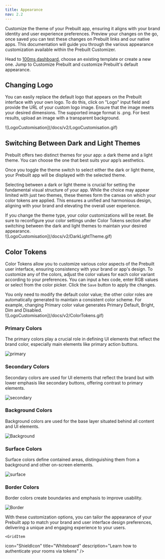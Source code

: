 ```yaml
---
title: Appearance
nav: 2.2
---
```


Customize the theme of your Prebuilt app, ensuring it aligns with your brand identity and user experience preferences. Preview your changes on the go, once saved you can test these changes on Prebuilt links and our native apps. This documentation will guide you through the various appearance customization available within the Prebuilt Customizer.

Head to [100ms dashboard](https://dashboard.100ms.live/dashboard), choose an existing template or create a new one. Jump to Customize Prebuilt and customize Prebuilt's default appearance.

## Changing Logo

You can easily replace the default logo that appears on the Prebuilt interface with your own logo. To do this, click on "Logo" input field and provide the URL of your custom logo image. Ensure that the image meets your desired dimensions. The supported image format is .png. For best results, upload an image with a transparent background.

<div style={{ textAlign: 'center' }}>![LogoCustomisation](/docs/v2/LogoCustomisation.gif)</div>

## Switching Between Dark and Light Themes

Prebuilt offers two distinct themes for your app: a dark theme and a light theme. You can choose the one that best suits your app’s aesthetics.

Once you toggle the theme switch to select either the dark or light theme, your Prebuilt app will be displayed with the selected theme.

Selecting between a dark or light theme is crucial for setting the fundamental visual structure of your app. While the choice may appear limited with just two themes, these themes form the canvas on which your color tokens are applied. This ensures a unified and harmonious design, aligning with your brand and elevating the overall user experience.

<Note title="Switching themes">
    If you change the theme type, your color customizations will be reset. Be sure to reconfigure
    your color settings under Color Tokens section after switching between the dark and light themes
    to maintain your desired appearance.
</Note>

<div style={{ textAlign: 'center' }}>![LogoCustomisation](/docs/v2/DarkLightTheme.gif)</div>

## Color Tokens

Color Tokens allow you to customize various color aspects of the Prebuilt user interface, ensuring consistency with your brand or app's design. To customize any of the colors, adjust the color values for each color variant according to your preferences. You can input a hex code, enter RGB values or select from the color picker. Click the `Save` button to apply the changes.

<Note title="Modifying color tokens">
    You only need to modify the default color value; the other color roles are automatically
    generated to maintain a consistent color scheme. For example, changing Primary color value
    generates Primary Default, Bright, Dim and Disabled.
</Note>

<div style={{ textAlign: 'center' }}>![LogoCustomisation](/docs/v2/ColorTokens.gif)</div>

### Primary Colors

The primary colors play a crucial role in defining UI elements that reflect the brand color, especially main elements like primary action buttons.

![primary](/docs/v2/primary.png)

### Secondary Colors

Secondary colors are used for UI elements that reflect the brand but with lower emphasis like secondary buttons, offering contrast to primary elements.

![secondary](/docs/v2/secondary.png)

### Background Colors

Background colors are used for the base layer situated behind all content and UI elements.

![Background](/docs/v2/Background.png)

### Surface Colors

Surface colors define contained areas, distinguishing them from a background and other on-screen elements.

![surface](/docs/v2/surface.png)

### Border Colors

Border colors create boundaries and emphasis to improve usability.

![Border](/docs/v2/Border.png)

With these customization options, you can tailor the appearance of your Prebuilt app to match your brand and user interface design preferences, delivering a unique and engaging experience to your users.

<GridItemLayout title="Features" showViewAll={true}>
    <GridItem
       icon="ShieldIcon"
        title="Recordings"
        description="Learn how to authenticate your rooms via tokens"
    />
    <GridItem
       icon="ShieldIcon"
        title="Polls and Quizzes"
        description="Learn how to authenticate your rooms via tokens"
    />
    <GridItem
       icon="ShieldIcon"
        title="Hand Raise"
        description="Learn how to handle hand raise using peer meta data"
    />

    <GridItem

icon="ShieldIcon"
title="Whiteboard"
description="Learn how to authenticate your rooms via tokens"
/>
<GridItem
icon="ShieldIcon"
        title="Live Captions"
        description="Learn how to handle hand raise using peer meta data"
    />

</GridItemLayout>
